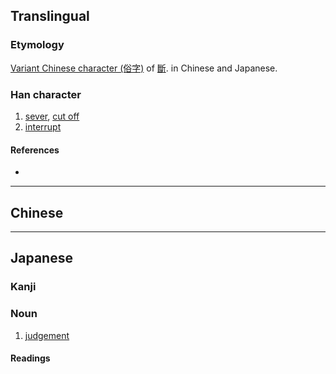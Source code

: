 {{also|斷}}
{{character info/new}}
==Translingual==

===Etymology===
[[w:Variant Chinese character|Variant Chinese character (俗字)]] of [[斷]].
{{Han simp|斷|f=㡭|t=⿺𠃊米}} in Chinese and Japanese.

===Han character===
{{Han char|rn=69|rad=斤|as=07|sn=11|four=|canj=VDHML|ids=⿰⿺𠃊米斤}}

# [[sever]], [[cut off]]
# [[interrupt]]

====References====
* {{Han ref|kx=0479.200|dkj=13557|dj=0838.180|hdz=32025.030|uh=65AD|ud=26029}}

----

==Chinese==
{{zh-see|斷}}

----

==Japanese==
{{ja-kanji forms|断|斷}}

===Kanji===
{{ja-kanji|grade=5|rs=斤07|kyu=斷}}

===Noun===
{{ja-noun|だん}}

# [[judgement]]

====Readings====
{{ja-readings
|goon=だん
|kanon=たん
|kun=た-つ, ことわ-る, さだ-める
}}